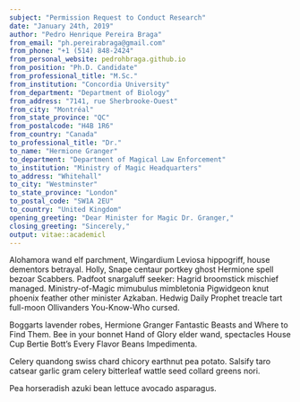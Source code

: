 ```yaml
---
subject: "Permission Request to Conduct Research"
date: "January 24th, 2019"
author: "Pedro Henrique Pereira Braga"
from_email: "ph.pereirabraga@gmail.com"
from_phone: "+1 (514) 848-2424"
from_personal_website: pedrohbraga.github.io
from_position: "Ph.D. Candidate"
from_professional_title: "M.Sc."
from_institution: "Concordia University"
from_department: "Department of Biology"
from_address: "7141, rue Sherbrooke-Ouest"
from_city: "Montréal"
from_state_province: "QC"
from_postalcode: "H4B 1R6"
from_country: "Canada"
to_professional_title: "Dr."
to_name: "Hermione Granger"
to_department: "Department of Magical Law Enforcement"
to_institution: "Ministry of Magic Headquarters"
to_address: "Whitehall"
to_city: "Westminster"
to_state_province: "London"
to_postal_code: "SW1A 2EU"
to_country: "United Kingdom"
opening_greeting: "Dear Minister for Magic Dr. Granger,"
closing_greeting: "Sincerely,"
output: vitae::academicl
---
```


Alohamora wand elf parchment, Wingardium Leviosa hippogriff, house dementors betrayal. Holly, Snape centaur portkey ghost Hermione spell bezoar Scabbers. Padfoot snargaluff seeker: Hagrid broomstick mischief managed. Ministry-of-Magic mimubulus mimbletonia Pigwidgeon knut phoenix feather other minister Azkaban. Hedwig Daily Prophet treacle tart full-moon Ollivanders You-Know-Who cursed.

Boggarts lavender robes, Hermione Granger Fantastic Beasts and Where to Find Them. Bee in your bonnet Hand of Glory elder wand, spectacles House Cup Bertie Bott’s Every Flavor Beans Impedimenta. 

Celery quandong swiss chard chicory earthnut pea potato. Salsify taro catsear garlic gram celery bitterleaf wattle seed collard greens nori.

Pea horseradish azuki bean lettuce avocado asparagus.
